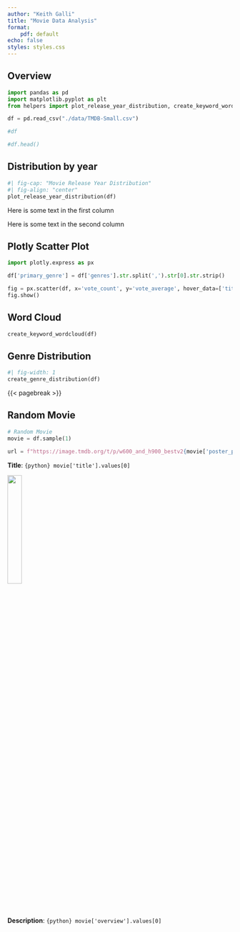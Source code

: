 ```yaml
---
author: "Keith Galli"
title: "Movie Data Analysis"
format:
    pdf: default
echo: false
styles: styles.css
---
```


## Overview

```python
import pandas as pd
import matplotlib.pyplot as plt
from helpers import plot_release_year_distribution, create_keyword_wordcloud, create_genre_distribution

df = pd.read_csv("./data/TMDB-Small.csv")

#df

#df.head()
```

## Distribution by year
```python
#| fig-cap: "Movie Release Year Distribution"
#| fig-align: "center"
plot_release_year_distribution(df)
```

:::: {layout="[0.33, 0.66]"}

::: {#first-column}
Here is some text in the first column
:::

::: {#second-column .flushright data-latex=""}
Here is some text in the second column
:::

::::

::: {.content-visible when-format="html"}

## Plotly Scatter Plot

```python
import plotly.express as px

df['primary_genre'] = df['genres'].str.split(',').str[0].str.strip()

fig = px.scatter(df, x='vote_count', y='vote_average', hover_data=['title'], color='primary_genre', title='Vote Count vs Vote Average')
fig.show()
```

:::

## Word Cloud

```python
create_keyword_wordcloud(df)
```


## Genre Distribution

```python
#| fig-width: 1
create_genre_distribution(df)
```

{{< pagebreak >}}

## Random Movie

```python
# Random Movie
movie = df.sample(1)

url = f"https://image.tmdb.org/t/p/w600_and_h900_bestv2{movie['poster_path'].values[0]}"
```

**Title**: `{python} movie['title'].values[0]`

![](`{python} url`){width=25%}

**Description**: `{python} movie['overview'].values[0]`